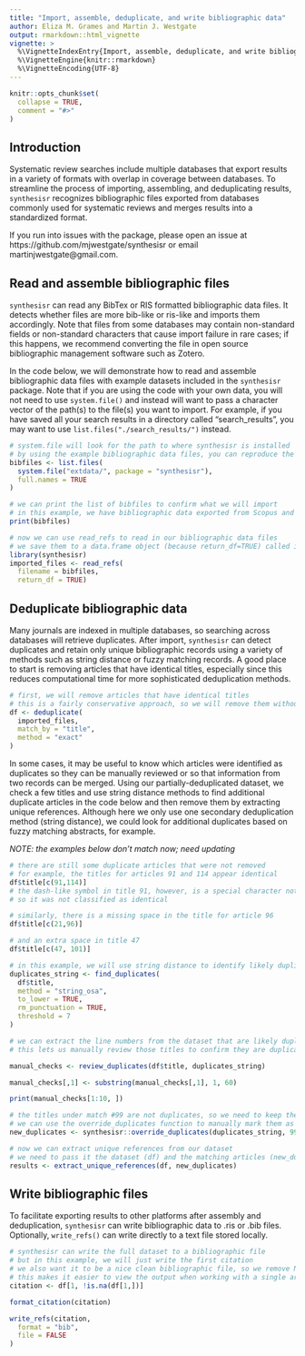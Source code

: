 ```yaml
---
title: "Import, assemble, deduplicate, and write bibliographic data"
author: Eliza M. Grames and Martin J. Westgate
output: rmarkdown::html_vignette
vignette: >
  %\VignetteIndexEntry{Import, assemble, deduplicate, and write bibliographic data}
  %\VignetteEngine{knitr::rmarkdown}
  %\VignetteEncoding{UTF-8}
---
```


```r
knitr::opts_chunk$set(
  collapse = TRUE,
  comment = "#>"
)
```

## Introduction

Systematic review searches include multiple databases that export results in a 
variety of formats with overlap in coverage between databases. To streamline the 
process of importing, assembling, and deduplicating results, `synthesisr` 
recognizes bibliographic files exported from databases commonly used for 
systematic reviews and merges results into a standardized format.  

If you run into issues with the package, please open an issue at 
https://github.com/mjwestgate/synthesisr or email martinjwestgate@gmail.com.

## Read and assemble bibliographic files

`synthesisr` can read any BibTex or RIS formatted bibliographic data files. It 
detects whether files are more bib-like or ris-like and imports them 
accordingly. Note that files from some databases may contain non-standard fields 
or non-standard characters that cause import failure in rare cases; if this 
happens, we recommend converting the file in open source bibliographic 
management software such as Zotero.

In the code below, we will demonstrate how to read and assemble bibliographic 
data files with example datasets included in the `synthesisr` package. Note that 
if you are using the code with your own data, you will not need to use 
`system.file()` and instead will want to pass a character vector of the path(s) 
to the file(s) you want to import. For example, if you have saved all your 
search results in a directory called "search_results", you may want to use 
`list.files("./search_results/")` instead.

```r
# system.file will look for the path to where synthesisr is installed
# by using the example bibliographic data files, you can reproduce the vignette
bibfiles <- list.files(
  system.file("extdata/", package = "synthesisr"),
  full.names = TRUE
)

# we can print the list of bibfiles to confirm what we will import
# in this example, we have bibliographic data exported from Scopus and Zoological Record
print(bibfiles)

# now we can use read_refs to read in our bibliographic data files
# we save them to a data.frame object (because return_df=TRUE) called imported_files
library(synthesisr)
imported_files <- read_refs(
  filename = bibfiles,
  return_df = TRUE)

```

## Deduplicate bibliographic data

Many journals are indexed in multiple databases, so searching across databases 
will retrieve duplicates. After import, `synthesisr` can detect duplicates and 
retain only unique bibliographic records using a variety of methods such as 
string distance or fuzzy matching records. A good place to start is removing 
articles that have identical titles, especially since this reduces computational 
time for more sophisticated deduplication methods.

```r
# first, we will remove articles that have identical titles
# this is a fairly conservative approach, so we will remove them without review
df <- deduplicate(
  imported_files,
  match_by = "title",
  method = "exact"
)

```

In some cases, it may be useful to know which articles were identified as 
duplicates so they can be manually reviewed or so that information from two 
records can be merged. Using our partially-deduplicated dataset, we check a few 
titles and use string distance methods to find additional duplicate articles in 
the code below and then remove them by extracting unique references. Although 
here we only use one secondary deduplication method (string distance), we could 
look for additional duplicates based on fuzzy matching abstracts, for example.

*NOTE: the examples below don't match now; need updating*

```r
# there are still some duplicate articles that were not removed
# for example, the titles for articles 91 and 114 appear identical
df$title[c(91,114)]
# the dash-like symbol in title 91, however, is a special character not punctuation
# so it was not classified as identical

# similarly, there is a missing space in the title for article 96
df$title[c(21,96)]

# and an extra space in title 47
df$title[c(47, 101)]

# in this example, we will use string distance to identify likely duplicates
duplicates_string <- find_duplicates(
  df$title,
  method = "string_osa",
  to_lower = TRUE,
  rm_punctuation = TRUE,
  threshold = 7
)

# we can extract the line numbers from the dataset that are likely duplicated
# this lets us manually review those titles to confirm they are duplicates

manual_checks <- review_duplicates(df$title, duplicates_string)

```

```r
manual_checks[,1] <- substring(manual_checks[,1], 1, 60)

print(manual_checks[1:10, ])
```


```r
# the titles under match #99 are not duplicates, so we need to keep them both
# we can use the override_duplicates function to manually mark them as unique
new_duplicates <- synthesisr::override_duplicates(duplicates_string, 99)

# now we can extract unique references from our dataset
# we need to pass it the dataset (df) and the matching articles (new_duplicates)
results <- extract_unique_references(df, new_duplicates)

```

## Write bibliographic files

To facilitate exporting results to other platforms after assembly and 
deduplication, `synthesisr` can write bibliographic data to .ris or .bib files. 
Optionally, `write_refs()` can write directly to a text file stored locally.

```r

# synthesisr can write the full dataset to a bibliographic file
# but in this example, we will just write the first citation
# we also want it to be a nice clean bibliographic file, so we remove NA data
# this makes it easier to view the output when working with a single article
citation <- df[1, !is.na(df[1,])]

format_citation(citation)

write_refs(citation,
  format = "bib",
  file = FALSE
)

```
